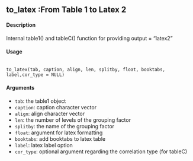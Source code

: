 ## to_latex :From Table 1 to Latex 2

#### Description

Internal table1() and tableC() function for providing output = "latex2"

#### Usage
<pre><code>
to_latex(tab, caption, align, len, splitby, float, booktabs, label,cor_type = NULL)
</code></pre>

#### Arguments

* ``	tab	``: 	the table1 object
* ``	caption	``: 	caption character vector
* ``	align	``: 	align character vector
* ``	len	``: 	the number of levels of the grouping factor
* ``	splitby	``: 	the name of the grouping factor
* ``	float	``: 	argument for latex formatting
* ``	booktabs	``: 	add booktabs to latex table
* ``	label	``: 	latex label option
* ``	cor_type	``: 	optional argument regarding the correlation type (for tableC)
